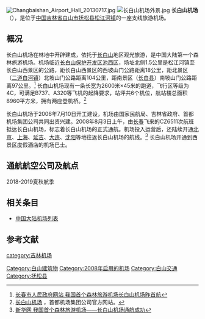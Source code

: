 {{NoteTA
|G1=Unit
|G2=Airport
}}
{{Infobox Airport |
 airport_name = 长白山机场<br />Changbaishan Airport |
 photo = Changbaishan Airport Waiting hall 20130717.JPG|
 type = 民用 |
 run by = [[首都机场集团|首都机场集团公司]] |
 owner = 吉林省民航机场集团公司 |
 opened = 2008年8月3日 |
 city = [[白山市|白山市]] |
 distance_to_city =  |
 elevation =  |
 IATA = NBS |
 ICAO = ZYBS|
 coordinates  = {{coord|42|05|17|N|127|32|56|E|type:airport}}|
 runway1_heading = |
 runway1_feet = 8,530 |
 runway1_meter = 2,600 |
 runway1_surface =  |
}}
[[File:Changbaishan_Airport_Hall_20130717.jpg|thumb]]
[[File:长白山机场外景.jpg|thumb]]
'''长白山机场'''（{{airport codes|NBS|ZYBS}}），是位于[[中国|中国]][[吉林省|吉林省]][[白山市|白山市]][[抚松县|抚松县]][[松江河镇|松江河镇]]的一座支线旅游机场。

== 概况 ==
长白山机场在林地中开辟建成，依托于[[长白山|长白山]]地区观光旅游，是中国大陆第一个森林旅游机场。机场临近[[长白山保护开发区|长白山保护开发区]][[池西区|池西区]]，场址北侧1.5公里是松江河镇至长白山西景区的公路，距长白山西景区的西坡山门公路距离18公里，距北景区（[[二道白河镇|二道白河镇]]）北坡山门公路距离104公里，距南景区（[[长白县|长白县]]）南坡山门公路距离97公里。<ref>[http://www.changchun.gov.cn/zwgk/zwdt/Pages/%E6%88%91%E5%9B%BD%E9%A6%96%E4%B8%AA%E6%A3%AE%E6%9E%97%E6%97%85%E6%B8%B8%E6%9C%BA%E5%9C%BA%E9%95%BF%E7%99%BD%E5%B1%B1%E6%9C%BA%E5%9C%BA%E6%98%A8%E6%97%A5%E9%A6%96%E8%88%AA.aspx 长春市人民政府网站 我国首个森林旅游机场长白山机场昨首航]{{dead link|date=2018年5月 |bot=InternetArchiveBot |fix-attempted=yes }}</ref> 长白山机场现有一条长宽为2600米×45米的跑道，飞行区等级为4C，可满足B737、A320等飞机的起降要求，站坪共6个机位，航站楼总面积8960平方米，拥有两座登机桥。<ref>[http://www.cah.com.cn/news.php?id=2264 长白山机场] {{webarchive|url=https://web.archive.org/web/20101123194355/http://www.cah.com.cn/news.php?id=2264 |date=2010-11-23 }}，首都机场集团公司官方网站。</ref>

长白山机场于2006年7月10日开工建设，机场由国家民航局、吉林省政府、首都机场集团公司共同出资兴建。2008年8月3日上午，由[[长春|长春]]飞来的CZ6511次航班抵达长白山机场，标志着长白山机场的正式通航。机场投入运营后，还陆续开通[[北京|北京]]、[[上海|上海]]、[[延吉|延吉]]、[[大连|大连]]、[[沈阳|沈阳]]等地往返长白山机场的航线。<ref>[http://news.xinhuanet.com/photo/2008-08/03/content_8929811.htm 新华网 我国首个森林旅游机场——长白山机场通航成功]{{dead link|date=十一月 2017 |bot=InternetArchiveBot }}</ref>
长白山机场开通到西景区度假酒店的机场巴士。

== 通航航空公司及航点 ==
2018-2019夏秋航季
{{Airport-dest-list
| {{flagicon|PRC}} [[中国南方航空|中国南方航空]]（CZ）| [[北京首都国际机场|北京/首都]]、[[长春龙嘉国际机场|长春]]、[[上海浦东国际机场|上海]]
| {{flagicon|PRC}} [[幸福航空|幸福航空]]（JR）| [[哈尔滨太平国际机场|哈尔滨]]、[[延吉朝阳川机场|延吉]]、[[长春龙嘉国际机场|长春]]
| {{flagicon|PRC}} [[吉祥航空|吉祥航空]]（HO）| [[青岛流亭国际机场|青岛]]、[[天津滨海国际机场|天津]]、[[上海浦东国际机场|上海]]
| {{flagicon|PRC}} [[春秋航空|春秋航空]]（9C）| [[上海浦东国际机场|上海/浦东]]
| {{flagicon|PRC}} [[中国东方航空|东方航空]]（MU）| [[上海浦东国际机场|上海]]、[[济南遥墙国际机场|济南]]
| {{flagicon|PRC}} [[华夏航空|华夏航空]]（G5）| [[大连周水子国际机场|大连]]、[[哈尔滨太平国际机场|哈尔滨]]| }}

== 相关条目 ==
* [[中国大陆机场列表|中国大陆机场列表]]

== 参考文献 ==
<references/>

{{Commonscat|Changbaishan Airport}}
{{中华人民共和国机场}}

[[category:吉林机场|category:吉林机场]]
[[Category:白山建筑物|Category:白山建筑物]]
[[Category:2008年启用的机场|Category:2008年启用的机场]]
[[Category:白山交通|Category:白山交通]]
[[Category:抚松县|Category:抚松县]]